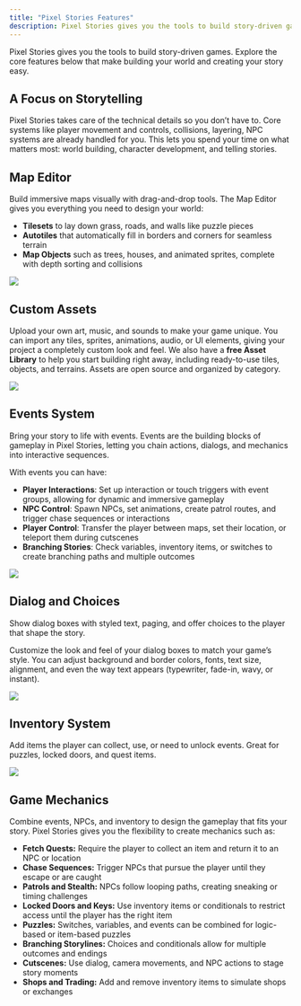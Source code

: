```yaml
---
title: "Pixel Stories Features"
description: Pixel Stories gives you the tools to build story-driven games. Explore the core features that make designing your world and mechanics easy.
---
```


Pixel Stories gives you the tools to build story-driven games. Explore the core features below that make building your world and creating your story easy.

## A Focus on Storytelling

Pixel Stories takes care of the technical details so you don’t have to. Core systems like player movement and controls, collisions, layering, NPC systems are already handled for you. This lets you spend your time on what matters most: world building, character development, and telling stories.

## Map Editor

Build immersive maps visually with drag-and-drop tools. The Map Editor gives you everything you need to design your world:

- **Tilesets** to lay down grass, roads, and walls like puzzle pieces
- **Autotiles** that automatically fill in borders and corners for seamless terrain
- **Map Objects** such as trees, houses, and animated sprites, complete with depth sorting and collisions

![](../../assets/images/features/image-1.png)

## Custom Assets

Upload your own art, music, and sounds to make your game unique. You can import any tiles, sprites, animations, audio, or UI elements, giving your project a completely custom look and feel.
We also have a **free Asset Library** to help you start building right away, including ready-to-use tiles, objects, and terrains. Assets are open source and organized by category.

![](../../assets/images/features/image-2.png)

## Events System

Bring your story to life with events. Events are the building blocks of gameplay in Pixel Stories, letting you chain actions, dialogs, and mechanics into interactive sequences.

With events you can have:

- **Player Interactions**: Set up interaction or touch triggers with event groups, allowing for dynamic and immersive gameplay
- **NPC Control**: Spawn NPCs, set animations, create patrol routes, and trigger chase sequences or interactions
- **Player Control**: Transfer the player between maps, set their location, or teleport them during cutscenes
- **Branching Stories**: Check variables, inventory items, or switches to create branching paths and multiple outcomes

![](../../assets/images/features/image.png)

## Dialog and Choices

Show dialog boxes with styled text, paging, and offer choices to the player that shape the story.

Customize the look and feel of your dialog boxes to match your game’s style. You can adjust background and border colors, fonts, text size, alignment, and even the way text appears (typewriter, fade-in, wavy, or instant).

![](../../assets/images/features/image-3.png)

## Inventory System

Add items the player can collect, use, or need to unlock events. Great for puzzles, locked doors, and quest items.

![](../../assets/images/features/image-4.png)

## Game Mechanics

Combine events, NPCs, and inventory to design the gameplay that fits your story. Pixel Stories gives you the flexibility to create mechanics such as:

- **Fetch Quests:** Require the player to collect an item and return it to an NPC or location
- **Chase Sequences:** Trigger NPCs that pursue the player until they escape or are caught
- **Patrols and Stealth:** NPCs follow looping paths, creating sneaking or timing challenges
- **Locked Doors and Keys:** Use inventory items or conditionals to restrict access until the player has the right item
- **Puzzles:** Switches, variables, and events can be combined for logic-based or item-based puzzles
- **Branching Storylines:** Choices and conditionals allow for multiple outcomes and endings
- **Cutscenes:** Use dialog, camera movements, and NPC actions to stage story moments
- **Shops and Trading:** Add and remove inventory items to simulate shops or exchanges
